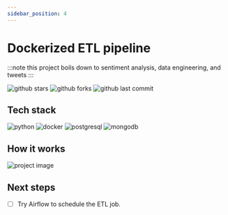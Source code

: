 ```yaml
---
sidebar_position: 4
---
```


# Dockerized ETL pipeline

:::note this project boils down to
sentiment analysis, data engineering, and tweets
:::

![github stars](https://img.shields.io/github/stars/lorenanda/tweets-docker-pipeline?style=social)
![github forks](https://img.shields.io/github/forks/lorenanda/tweets-docker-pipeline?style=social)
![github last commit](https://img.shields.io/github/last-commit/lorenanda/tweets-docker-pipeline?style=social)

## Tech stack

![python](https://img.shields.io/badge/Python-3776AB?style=for-the-badge&logo=python&logoColor=white)
![docker](https://img.shields.io/badge/docker-%230db7ed.svg?style=for-the-badge&logo=docker&logoColor=white)
![postgresql](https://img.shields.io/badge/PostgreSQL-316192?style=for-the-badge&logo=postgresql&logoColor=white)
![mongodb](https://img.shields.io/badge/MongoDB-4EA94B?style=for-the-badge&logo=mongodb&logoColor=white)

## How it works

![project image](https://github.com/lorenanda/tweets-docker-pipeline/raw/main/ETL_pipeline.png)

## Next steps

- [ ] Try Airflow to schedule the ETL job.